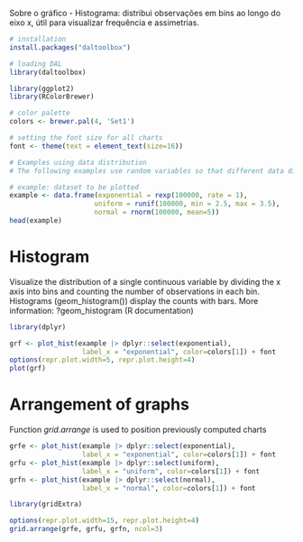 Sobre o gráfico
- Histograma: distribui observações em bins ao longo do eixo x, útil para visualizar frequência e assimetrias.

```r
# installation 
install.packages("daltoolbox")

# loading DAL
library(daltoolbox) 
```

```r
library(ggplot2)
library(RColorBrewer)

# color palette
colors <- brewer.pal(4, 'Set1')

# setting the font size for all charts
font <- theme(text = element_text(size=16))
```

```r
# Examples using data distribution
# The following examples use random variables so that different data distribution can be better viewed.

# example: dataset to be plotted  
example <- data.frame(exponential = rexp(100000, rate = 1), 
                     uniform = runif(100000, min = 2.5, max = 3.5), 
                     normal = rnorm(100000, mean=5))
head(example)
```

# Histogram

Visualize the distribution of a single continuous variable by dividing the x axis into bins and counting the number of observations in each bin. Histograms (geom_histogram()) display the counts with bars.
More information: ?geom_histogram (R documentation)

```r
library(dplyr)

grf <- plot_hist(example |> dplyr::select(exponential), 
                  label_x = "exponential", color=colors[1]) + font
options(repr.plot.width=5, repr.plot.height=4)
plot(grf)
```

# Arrangement of graphs

Function $grid.arrange$ is used to position previously computed charts

```r
grfe <- plot_hist(example |> dplyr::select(exponential), 
                  label_x = "exponential", color=colors[1]) + font
grfu <- plot_hist(example |> dplyr::select(uniform), 
                  label_x = "uniform", color=colors[1]) + font  
grfn <- plot_hist(example |> dplyr::select(normal), 
                  label_x = "normal", color=colors[1]) + font 
```

```r
library(gridExtra)  

options(repr.plot.width=15, repr.plot.height=4)
grid.arrange(grfe, grfu, grfn, ncol=3)
```

